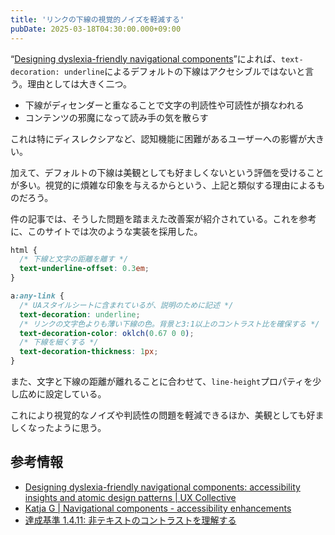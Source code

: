 ```yaml
---
title: 'リンクの下線の視覚的ノイズを軽減する'
pubDate: 2025-03-18T04:30:00.000+09:00
---
```


“[Designing dyslexia-friendly navigational components](https://uxdesign.cc/improving-hyperlink-accessibility-and-readability-7f14ba4cb6c2)”によれば、`text-decoration: underline`によるデフォルトの下線はアクセシブルではないと言う。理由としては大きく二つ。

- 下線がディセンダーと重なることで文字の判読性や可読性が損なわれる
- コンテンツの邪魔になって読み手の気を散らす

これは特にディスレクシアなど、認知機能に困難があるユーザーへの影響が大きい。

加えて、デフォルトの下線は美観としても好ましくないという評価を受けることが多い。視覚的に煩雑な印象を与えるからという、上記と類似する理由によるものだろう。

件の記事では、そうした問題を踏まえた改善案が紹介されている。これを参考に、このサイトでは次のような実装を採用した。

```css
html {
  /* 下線と文字の距離を離す */
  text-underline-offset: 0.3em;
}

a:any-link {
  /* UAスタイルシートに含まれているが、説明のために記述 */
  text-decoration: underline;
  /* リンクの文字色よりも薄い下線の色。背景と3:1以上のコントラスト比を確保する */
  text-decoration-color: oklch(0.67 0 0);
  /* 下線を細くする */
  text-decoration-thickness: 1px;
}
```

また、文字と下線の距離が離れることに合わせて、`line-height`プロパティを少し広めに設定している。

これにより視覚的なノイズや判読性の問題を軽減できるほか、美観としても好ましくなったように思う。

## 参考情報

- [Designing dyslexia-friendly navigational components: accessibility insights and atomic design patterns | UX Collective](https://uxdesign.cc/improving-hyperlink-accessibility-and-readability-7f14ba4cb6c2)
- [Katja G | Navigational components - accessibility enhancements](https://katjag.com/projects/NavigationalComponents.html)
- [達成基準 1.4.11: 非テキストのコントラストを理解する](https://waic.jp/translations/WCAG21/Understanding/non-text-contrast.html)
